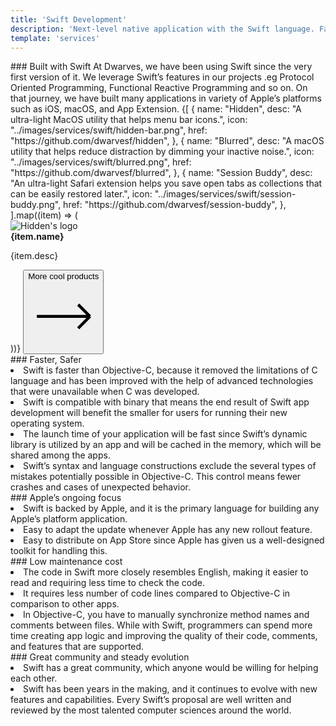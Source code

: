 ```yaml
---
title: 'Swift Development'
description: 'Next-level native application with the Swift language. Fast, safe, and scalable apps for iOS, macOS, and the Apple ecosystem.'
template: 'services'
---
```


<Hero
  title="Next-level native application\n with the Swift language"
  description="Swift is a powerful and intuitive programming language for macOS, iOS, watchOS, tvOS and beyond. Swift code is not only type-safe by design, but also produces application that runs lightning-fast."
  ctaText="Let's build"
  ctaLink="/contact"
/>

<Section>
### Built with Swift

<ParagraphBlock>
At Dwarves, we have been using Swift since the very first version of it. We leverage Swift’s features in our projects .eg Protocol Oriented Programming, Functional Reactive Programming and so on. On that journey, we have built many applications in variety of Apple’s platforms such as iOS, macOS, and App Extension.
</ParagraphBlock>
<Flex className="md:flex flex-wrap md:flex-nowrap mt-12">
  {[
    {
      name: "Hidden",
      desc: "A ultra-light MacOS utility that helps menu bar icons.",
      icon: "../images/services/swift/hidden-bar.png",
      href: "https://github.com/dwarvesf/hidden",
    },
    {
      name: "Blurred",
      desc: "A macOS utility that helps reduce distraction by dimming your inactive noise.",
      icon: "../images/services/swift/blurred.png",
      href: "https://github.com/dwarvesf/blurred",
    },
    {
      name: "Session Buddy",
      desc: "An ultra-light Safari extension helps you save open tabs as collections that can be easily restored later.",
      icon: "../images/services/swift/session-buddy.png",
      href: "https://github.com/dwarvesf/session-buddy",
    },
  ].map((item) => (
      <FlexItem key={item.name} className="col md:w-1/2 lg:w-1/3 mb-10">
        <Link
          href={item.href}
          target="_blank"
          rel="noopener noreferrer"
          className="link-reset hover:text-inherit"
        >
          <div className=" flex">
            <img
              src={item.icon}
              alt="Hidden's logo"
              className="flex-none block w-16 h-16 rounded"
            />
            <div className="mt-2 ml-4">
              <strong className="block text-xl font-bold font-mono">
                {item.name}
              </strong>
              <p className="!text-lg mt-1">
                {item.desc}
              </p>
            </div>
          </div>
        </Link>
      </FlexItem>
  ))}
</Flex>
<Button href="https://superbits.co/all-products" variant="link" className="text-primary text-xl !px-0" target="_blank" rel="noopener noreferrer">More cool products<svg className="w-5 h-5 ml-2" fill="none" stroke="currentColor" viewBox="0 0 24 24"> <path strokeLinecap="round" strokeLinejoin="round" strokeWidth={2} d="M17 8l4 4m0 0l-4 4m4-4H3" /></svg></Button>
</Section>

<Section size="sm">
### Faster, Safer

<ParagraphBlock>
  <ColumnsList columns={1}>
    <li>Swift is faster than Objective-C, because it removed the limitations of C language and has been improved with the help of advanced technologies that were unavailable when C was developed.</li>
    <li>Swift is compatible with binary that means the end result of Swift app development will benefit the smaller for users for running their new operating system.</li>
    <li>The launch time of your application will be fast since Swift’s dynamic library is utilized by an app and will be cached in the memory, which will be shared among the apps.</li>
    <li>Swift’s syntax and language constructions exclude the several types of mistakes potentially possible in Objective-C. This control means fewer crashes and cases of unexpected behavior.</li>
  </ColumnsList>
</ParagraphBlock>
</Section>

<Section size="sm">
### Apple’s ongoing focus

<ParagraphBlock>
  <ColumnsList columns={1}>
    <li>Swift is backed by Apple, and it is the primary language for building any Apple’s platform application.</li>
    <li>Easy to adapt the update whenever Apple has any new rollout feature.</li>
    <li>Easy to distribute on App Store since Apple has given us a well-designed toolkit for handling this.</li>
  </ColumnsList>
</ParagraphBlock>
</Section>

<Section size="sm">
### Low maintenance cost

<ParagraphBlock>
  <ColumnsList columns={1}>
    <li>The code in Swift more closely resembles English, making it easier to read and requiring less time to check the code.</li>
    <li>It requires less number of code lines compared to Objective-C in comparison to other apps.</li>
    <li>In Objective-C, you have to manually synchronize method names and comments between files. While with Swift, programmers can spend more time creating app logic and improving the quality of their code, comments, and features that are supported.</li>
  </ColumnsList>
</ParagraphBlock>
</Section>

<Section size="sm">
### Great community and steady evolution

<ParagraphBlock>
  <ColumnsList columns={1}>
    <li>Swift has a great community, which anyone would be willing for helping each other.</li>
    <li>Swift has been years in the making, and it continues to evolve with new features and capabilities. Every Swift’s proposal are well written and reviewed by the most talented computer sciences around the world.</li>
  </ColumnsList>
</ParagraphBlock>
</Section>
